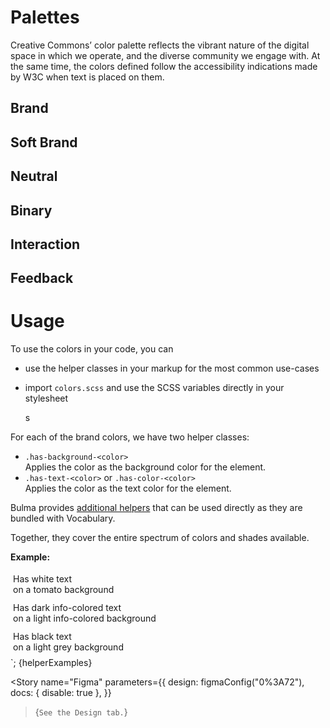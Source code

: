 
<Meta title="Tokens/Color" />

# Palettes

Creative Commons’ color palette reflects the vibrant nature of the digital space in which we operate, and the diverse
community we engage with. At the same time, the colors defined follow the accessibility indications made by W3C when
text is placed on them.

## Brand

<ColorPalette>
  <ColorItem title="Tomato" subtitle="$color-tomato" colors={["rgb(209, 69, 0)"]} />
  <ColorItem title="Gold" subtitle="$color-gold" colors={["rgb(251, 212, 60)"]} />
  <ColorItem title="ForestGreen" subtitle="$color-forest-green" colors={["rgb(0, 128, 0)"]} />
  <ColorItem title="DarkTurquoise" subtitle="$color-dark-turquoise" colors={["rgb(5, 181, 218)"]} />
  <ColorItem title="DarkSlateBlue" subtitle="$color-dark-slate-blue" colors={["rgb(21, 71, 168)"]} />
  <ColorItem title="DarkSlateGray" subtitle="$color-dark-slate-gray" colors={["rgb(51, 51, 51)"]} />
</ColorPalette>

## Soft Brand

<ColorPalette>
  <ColorItem title="SoftTomato" subtitle="$color-soft-tomato" colors={['rgb(254, 237, 233)']} />
  <ColorItem title="SoftGold" subtitle="$color-soft-gold" colors={['rgb(254, 246, 216)']} />
  <ColorItem title="SoftGreen" subtitle="$color-soft-green" colors={['rgb(224, 245, 224)']} />
  <ColorItem title="SoftTurquoise" subtitle="$color-soft-turquoise" colors={['rgb(223, 246, 252)']} />
  <ColorItem title="SoftBlue" subtitle="$color-soft-blue" colors={['rgb(227, 235, 253)']} />
</ColorPalette>

## Neutral

<ColorPalette>
  <ColorItem title="DarkGray" subtitle="$color-dark-gray" colors={["rgb(118, 118, 118)"]} />
  <ColorItem title="Gray" subtitle="$color-gray" colors={["rgb(176, 176, 176)"]} />
  <ColorItem title="LightGray" subtitle="$color-light-gray" colors={["rgb(216, 216, 216)"]} />
  <ColorItem title="LighterGray" subtitle="$color-lighter-gray" colors={["rgb(245, 245, 245)"]} />
</ColorPalette>

## Binary

<ColorPalette>
  <ColorItem title="Black" subtitle="$color-black" colors={["rgb(0, 0, 0)"]} />
  <ColorItem title="White" subtitle="$color-white" colors={["rgb(255, 255, 255)"]} />
</ColorPalette>

## Interaction

<ColorPalette>
  <ColorItem title="BrighterTomato" subtitle="$color-brighter-tomato" colors={["rgb(240, 88, 0)"]} />
  <ColorItem title="BrighterGold" subtitle="$color-brighter-gold" colors={["rgb(245, 192, 0)"]} />
  <ColorItem title="BrighterForestGreen" subtitle="$color-brighter-forest-green" colors={["rgb(0, 168, 3)"]} />
  <ColorItem title="BrighterDarkSlateBlue" subtitle="$color-brighter-dark-slate-blue" colors={["rgb(16, 102, 231)"]} />
</ColorPalette>

## Feedback

<ColorPalette>
  <ColorItem title="Dark Success" subtitle="$color-dark-success" colors={["rgb(0, 128, 0)"]} />
  <ColorItem title="Light Success" subtitle="$color-light-success" colors={["rgb(224, 242, 191)"]} />
  <ColorItem title="Dark Warning" subtitle="$color-dark-warning" colors={["rgb(242, 171, 32)"]} />
  <ColorItem title="Light Warning" subtitle="$color-light-warning" colors={["rgb(250, 236, 188)"]} />
  <ColorItem title="Dark Error" subtitle="$color-dark-error" colors={["rgb(200, 59, 30)"]} />
  <ColorItem title="Light Error" subtitle="$color-light-error" colors={["rgb(255, 201, 201)"]} />
  <ColorItem title="Dark Info" subtitle="$color-dark-info" colors={["rgb(23, 78, 188)"]} />
  <ColorItem title="Light Info" subtitle="$color-light-info" colors={["rgb(209, 220, 241)"]} />
</ColorPalette>

# Usage

To use the colors in your code, you can

- use the helper classes in your markup for the most common use-cases
- import `colors.scss` and use the SCSS variables directly in your stylesheet

  s

For each of the brand colors, we have two helper classes:

- `.has-background-<color>`<br/>
  Applies the color as the background color for the element.
- `.has-text-<color>` or `.has-color-<color>`<br/>
  Applies the color as the text color for the element.

Bulma provides [additional helpers](https://bulma.io/documentation/helpers/color-helpers/)
that can be used directly as they are bundled with Vocabulary.

Together, they cover the entire spectrum of colors and shades available.

**Example:**

<div class="has-background-tomato has-text-white" style="padding: 4px; margin-bottom: 4px;">
  Has white text<br/>
  on a tomato background
</div>
<div class="has-background-info-light has-text-info-dark" style="padding: 4px; margin-bottom: 4px;">
  Has dark info-colored text<br/>
  on a light info-colored background
</div>
<div class="has-background-grey-light has-text-black" style="padding: 4px; margin-bottom: 4px;">
  Has black text<br/>
  on a light grey background
</div>`;

<Preview mdxSource={helperExamples()}>
  <Story name="Helpers" height="250px">
    {helperExamples}
  </Story>
</Preview>

<Story
  name="Figma"
  parameters={{
    design: figmaConfig("0%3A72"),
    docs: { disable: true },
  }}
>{`
  See the Design tab.
`}</Story>
